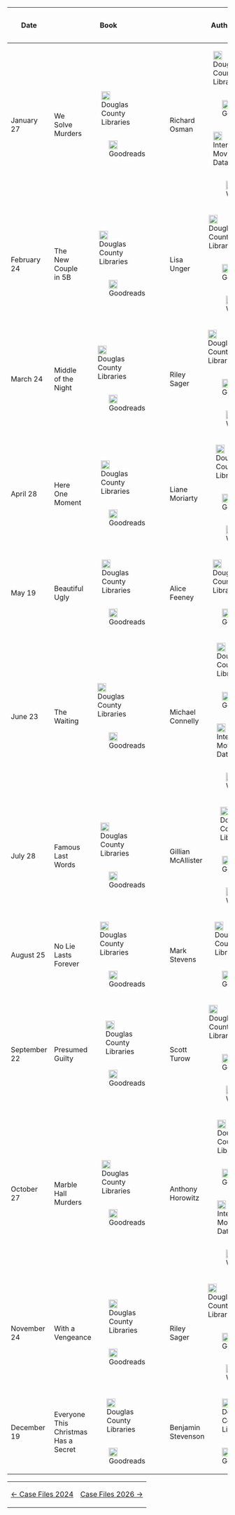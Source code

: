 {| class="wikitable sortable"
! Date
! Book
! Author
! Series
! Meeting Notes
|-
| January 27
| <div style="display: table; width:100%;"><div style="display: table-row;"><div style="display: table-cell; vertical-align: middle;">We Solve Murders</div><div style="display: table-cell; float: right;"><div style="display: flex; flex-wrap: wrap; justify-content: flex-end;"><div style="display: table-cell;">[[Image:DouglasCountyLibraries.png|20px|link=https://dcl.bibliocommons.com/item/show/S114C1785713|Douglas County Libraries]]</div><div style="display: table-cell;">[[Image:Goodreads.png|20px|link=https://www.goodreads.com/book/show/203956647-we-solve-murders|Goodreads]]</div></div></div></div></div>
| data-sort-value="Osman, Richard"| <div style="display: table; width:100%;"><div style="display: table-row;"><div style="display: table-cell; vertical-align: middle;">Richard Osman</div><div style="display: table-cell; float: right;"><div style="display: flex; flex-wrap: wrap; justify-content: flex-end;"><div style="display: table-cell;">[[Image:DouglasCountyLibraries_2.png|20px|link=https://dcl.bibliocommons.com/v2/search?searchType=smart&query=Richard+Osman|Douglas County Libraries]]</div><div style="display: table-cell;">[[Image:Goodreads.png|20px|link=https://www.goodreads.com/author/show/6173710.Richard_Osman|Goodreads]]</div><div style="display: table-cell;">[[Image:IMDb.png|20px|link=https://www.imdb.com/name/nm0652066|Internet Movie Database]]</div><div style="display: table-cell;">[[Image:Wikipedia.png|20px|link=https://en.wikipedia.org/wiki/Richard_Osman|Wikipedia]]</div></div></div></div></div>
| <div style="display: table; width:100%;"><div style="display: table-row;"><div style="display: table-cell; vertical-align: middle;">We Solve Murders #1</div><div style="display: table-cell; float: right;"><div style="display: flex; flex-wrap: wrap; justify-content: flex-end;"><div style="display: table-cell;">[[Image:DouglasCountyLibraries_2.png|20px|link=https://dcl.bibliocommons.com/v2/search?searchType=smart&query=We+Solve+Murders|Douglas County Libraries]]</div><div style="display: table-cell;">[[Image:Goodreads.png|20px|link=https://www.goodreads.com/series/400755-we-solve-murders|Goodreads]]</div></div></div></div></div>
| [[2025.01.27 Meeting Notes]]
|-
| February 24
| data-sort-value="New Couple in 5B"|  <div style="display: table; width:100%;"><div style="display: table-row;"><div style="display: table-cell; vertical-align: middle;">The New Couple in 5B</div><div style="display: table-cell; float: right;"><div style="display: flex; flex-wrap: wrap; justify-content: flex-end;"><div style="display: table-cell;">[[Image:DouglasCountyLibraries.png|20px|link=https://dcl.bibliocommons.com/item/show/S114C1778503|Douglas County Libraries]]</div><div style="display: table-cell;">[[Image:Goodreads.png|20px|link=https://www.goodreads.com/book/show/128007059-the-new-couple-in-5b|Goodreads]]</div></div></div></div></div>
| data-sort-value="Unger, Lisa"| <div style="display: table; width:100%;"><div style="display: table-row;"><div style="display: table-cell; vertical-align: middle;">Lisa Unger</div><div style="display: table-cell; float: right;"><div style="display: flex; flex-wrap: wrap; justify-content: flex-end;"><div style="display: table-cell;">[[Image:DouglasCountyLibraries_2.png|20px|link=https://dcl.bibliocommons.com/v2/search?searchType=smart&query=Lisa+Unger|Douglas County Libraries]]</div><div style="display: table-cell;">[[Image:Goodreads.png|20px|link=https://www.goodreads.com/author/show/18445.Lisa_Unger|Goodreads]]</div><div style="display: table-cell;">[[Image:Wikipedia.png|20px|link=https://en.wikipedia.org/wiki/Lisa_Unger|Wikipedia]]</div></div></div></div></div>
| 
| [[2025.02.24 Meeting Notes]]
|-
| March 24
| <div style="display: table; width:100%;"><div style="display: table-row;"><div style="display: table-cell; vertical-align: middle;">Middle of the Night</div><div style="display: table-cell; float: right;"><div style="display: flex; flex-wrap: wrap; justify-content: flex-end;"><div style="display: table-cell;">[[Image:DouglasCountyLibraries.png|20px|link=https://dcl.bibliocommons.com/item/show/S114C1780730|Douglas County Libraries]]</div><div style="display: table-cell;">[[Image:Goodreads.png|20px|link=https://www.goodreads.com/book/show/199026522-middle-of-the-night|Goodreads]]</div></div></div></div></div>
| data-sort-value="Sager, Riley"| <div style="display: table; width:100%;"><div style="display: table-row;"><div style="display: table-cell; vertical-align: middle;">Riley Sager</div><div style="display: table-cell; float: right;"><div style="display: flex; flex-wrap: wrap; justify-content: flex-end;"><div style="display: table-cell;">[[Image:DouglasCountyLibraries_2.png|20px|link=https://dcl.bibliocommons.com/v2/search?searchType=smart&query=Riley+Sager|Douglas County Libraries]]</div><div style="display: table-cell;">[[Image:Goodreads.png|20px|link=https://www.goodreads.com/author/show/15263414.Riley_Sager|Goodreads]]</div><div style="display: table-cell;">[[Image:Wikipedia.png|20px|link=https://en.wikipedia.org/wiki/Riley_Sager|Wikipedia]]</div></div></div></div></div>
| 
| [[2025.03.24 Meeting Notes]]
|-
| April 28
| <div style="display: table; width:100%;"><div style="display: table-row;"><div style="display: table-cell; vertical-align: middle;">Here One Moment</div><div style="display: table-cell; float: right;"><div style="display: flex; flex-wrap: wrap; justify-content: flex-end;"><div style="display: table-cell;">[[Image:DouglasCountyLibraries.png|20px|link=https://dcl.bibliocommons.com/item/show/S114C1788257|Douglas County Libraries]]</div><div style="display: table-cell;">[[Image:Goodreads.png|20px|link=https://www.goodreads.com/book/show/208516656-here-one-moment|Goodreads]]</div></div></div></div></div>
| data-sort-value="Moriarty, Liane"| <div style="display: table; width:100%;"><div style="display: table-row;"><div style="display: table-cell; vertical-align: middle;">Liane Moriarty</div><div style="display: table-cell; float: right;"><div style="display: flex; flex-wrap: wrap; justify-content: flex-end;"><div style="display: table-cell;">[[Image:DouglasCountyLibraries_2.png|20px|link=https://dcl.bibliocommons.com/v2/search?searchType=smart&query=Liane+Moriarty|Douglas County Libraries]]</div><div style="display: table-cell;">[[Image:Goodreads.png|20px|link=https://www.goodreads.com/author/show/322069.Liane_Moriarty|Goodreads]]</div><div style="display: table-cell;">[[Image:Wikipedia.png|20px|link=https://en.wikipedia.org/wiki/Liane_Moriarty|Wikipedia]]</div></div></div></div></div>
| 
| [[2025.04.28 Meeting Notes]]
|-
| May 19
| <div style="display: table; width:100%;"><div style="display: table-row;"><div style="display: table-cell; vertical-align: middle;">Beautiful Ugly</div><div style="display: table-cell; float: right;"><div style="display: flex; flex-wrap: wrap; justify-content: flex-end;"><div style="display: table-cell;">[[Image:DouglasCountyLibraries.png|20px|link=https://dcl.bibliocommons.com/item/show/S114C1807388|Douglas County Libraries]]</div><div style="display: table-cell;">[[Image:Goodreads.png|20px|link=https://www.goodreads.com/book/show/211004123-beautiful-ugly|Goodreads]]</div></div></div></div></div>
| data-sort-value="Feeney, Alice"| <div style="display: table; width:100%;"><div style="display: table-row;"><div style="display: table-cell; vertical-align: middle;">Alice Feeney</div><div style="display: table-cell; float: right;"><div style="display: flex; flex-wrap: wrap; justify-content: flex-end;"><div style="display: table-cell;">[[Image:DouglasCountyLibraries_2.png|20px|link=https://dcl.bibliocommons.com/v2/search?searchType=smart&query=Alice+Feeney|Douglas County Libraries]]</div><div style="display: table-cell;">[[Image:Goodreads.png|20px|link=https://www.goodreads.com/author/show/15904689.Alice_Feeney|Goodreads]]</div></div></div></div></div>
| 
| [[2025.05.19 Meeting Notes]]
|-
| June 23
| data-sort-value="Waiting"|  <div style="display: table; width:100%;"><div style="display: table-row;"><div style="display: table-cell; vertical-align: middle;">The Waiting</div><div style="display: table-cell; float: right;"><div style="display: flex; flex-wrap: wrap; justify-content: flex-end;"><div style="display: table-cell;">[[Image:DouglasCountyLibraries.png|20px|link=https://dcl.bibliocommons.com/item/show/S114C1790118|Douglas County Libraries]]</div><div style="display: table-cell;">[[Image:Goodreads.png|20px|link=https://www.goodreads.com/book/show/206119050-the-waiting|Goodreads]]</div></div></div></div></div>
| data-sort-value="Connelly, Michael"| <div style="display: table; width:100%;"><div style="display: table-row;"><div style="display: table-cell; vertical-align: middle;">Michael Connelly</div><div style="display: table-cell; float: right;"><div style="display: flex; flex-wrap: wrap; justify-content: flex-end;"><div style="display: table-cell;">[[Image:DouglasCountyLibraries_2.png|20px|link=https://dcl.bibliocommons.com/v2/search?searchType=smart&query=Michael+Connelly|Douglas County Libraries]]</div><div style="display: table-cell;">[[Image:Goodreads.png|20px|link=https://www.goodreads.com/author/show/12470.Michael_Connelly|Goodreads]]</div><div style="display: table-cell;">[[Image:IMDb.png|20px|link=https://www.imdb.com/name/nm0175093|Internet Movie Database]]</div><div style="display: table-cell;">[[Image:Wikipedia.png|20px|link=https://en.wikipedia.org/wiki/Michael_Connelly|Wikipedia]]</div></div></div></div></div>
| 
| [[2025.06.23 Meeting Notes]]
|-
| July 28
| <div style="display: table; width:100%;"><div style="display: table-row;"><div style="display: table-cell; vertical-align: middle;">Famous Last Words</div><div style="display: table-cell; float: right;"><div style="display: flex; flex-wrap: wrap; justify-content: flex-end;"><div style="display: table-cell;">[[Image:DouglasCountyLibraries.png|20px|link=https://dcl.bibliocommons.com/item/show/S114C1796040|Douglas County Libraries]]</div><div style="display: table-cell;">[[Image:Goodreads.png|20px|link=https://www.goodreads.com/book/show/212421066-famous-last-words|Goodreads]]</div></div></div></div></div>
| data-sort-value="McAllister, Gillian"| <div style="display: table; width:100%;"><div style="display: table-row;"><div style="display: table-cell; vertical-align: middle;">Gillian McAllister</div><div style="display: table-cell; float: right;"><div style="display: flex; flex-wrap: wrap; justify-content: flex-end;"><div style="display: table-cell;">[[Image:DouglasCountyLibraries_2.png|20px|link=https://dcl.bibliocommons.com/v2/search?searchType=smart&query=Gillian+McAllister|Douglas County Libraries]]</div><div style="display: table-cell;">[[Image:Goodreads.png|20px|link=https://www.goodreads.com/author/show/15967497.Gillian_McAllister|Goodreads]]</div><div style="display: table-cell;">[[Image:Wikipedia.png|20px|link=https://en.wikipedia.org/wiki/Gillian_McAllister|Wikipedia]]</div></div></div></div></div>
| 
| [[2025.07.28 Meeting Notes]]
|-
| August 25
| <div style="display: table; width:100%;"><div style="display: table-row;"><div style="display: table-cell; vertical-align: middle;">No Lie Lasts Forever</div><div style="display: table-cell; float: right;"><div style="display: flex; flex-wrap: wrap; justify-content: flex-end;"><div style="display: table-cell;">[[Image:DouglasCountyLibraries.png|20px|link=https://dcl.bibliocommons.com/item/show/S114C1811618|Douglas County Libraries]]</div><div style="display: table-cell;">[[Image:Goodreads.png|20px|link=https://www.goodreads.com/book/show/219290163-no-lie-lasts-forever|Goodreads]]</div></div></div></div></div>
| data-sort-value="Stevens, Mark"| <div style="display: table; width:100%;"><div style="display: table-row;"><div style="display: table-cell; vertical-align: middle;">Mark Stevens</div><div style="display: table-cell; float: right;"><div style="display: flex; flex-wrap: wrap; justify-content: flex-end;"><div style="display: table-cell;">[[Image:DouglasCountyLibraries_2.png|20px|link=https://dcl.bibliocommons.com/v2/search?searchType=smart&query=Mark+Stevens|Douglas County Libraries]]</div><div style="display: table-cell;">[[Image:Goodreads.png|20px|link=https://www.goodreads.com/author/show/1746.Mark_Stevens|Goodreads]]</div></div></div></div></div>
| 
| [[2025.08.25 Meeting Notes]]
|-
| September 22
| <div style="display: table; width:100%;"><div style="display: table-row;"><div style="display: table-cell; vertical-align: middle;">Presumed Guilty</div><div style="display: table-cell; float: right;"><div style="display: flex; flex-wrap: wrap; justify-content: flex-end;"><div style="display: table-cell;">[[Image:DouglasCountyLibraries.png|20px|link=https://dcl.bibliocommons.com/item/show/S114C1796055|Douglas County Libraries]]</div><div style="display: table-cell;">[[Image:Goodreads.png|20px|link=https://www.goodreads.com/book/show/213890792-presumed-guilty|Goodreads]]</div></div></div></div></div>
| data-sort-value="Turow, Scott"| <div style="display: table; width:100%;"><div style="display: table-row;"><div style="display: table-cell; vertical-align: middle;">Scott Turow</div><div style="display: table-cell; float: right;"><div style="display: flex; flex-wrap: wrap; justify-content: flex-end;"><div style="display: table-cell;">[[Image:DouglasCountyLibraries_2.png|20px|link=https://dcl.bibliocommons.com/v2/search?searchType=smart&query=Scott+Turow|Douglas County Libraries]]</div><div style="display: table-cell;">[[Image:Goodreads.png|20px|link=https://www.goodreads.com/author/show/2749.Scott_Turow|Goodreads]]</div><div style="display: table-cell;">[[Image:Wikipedia.png|20px|link=https://en.wikipedia.org/wiki/Scott_Turow|Wikipedia]]</div></div></div></div></div>
| <div style="display: table; width:100%;"><div style="display: table-row;"><div style="display: table-cell; vertical-align: middle;">Presumed Innocent #3</div><div style="display: table-cell; float: right;"><div style="display: flex; flex-wrap: wrap; justify-content: flex-end;"><div style="display: table-cell;">[[Image:DouglasCountyLibraries_2.png|20px|link=https://dcl.bibliocommons.com/v2/search?searchType=smart&query=Presumed+Innocent|Douglas County Libraries]]</div><div style="display: table-cell;">[[Image:Goodreads.png|20px|link=https://www.goodreads.com/series/411958-presumed-innocent|Goodreads]]</div></div></div></div></div>
| [[2025.09.22 Meeting Notes]]
|-
| October 27
| <div style="display: table; width:100%;"><div style="display: table-row;"><div style="display: table-cell; vertical-align: middle;">Marble Hall Murders</div><div style="display: table-cell; float: right;"><div style="display: flex; flex-wrap: wrap; justify-content: flex-end;"><div style="display: table-cell;">[[Image:DouglasCountyLibraries.png|20px|link=https://dcl.bibliocommons.com/item/show/S114C1810899|Douglas County Libraries]]</div><div style="display: table-cell;">[[Image:Goodreads.png|20px|link=https://www.goodreads.com/book/show/217432789-marble-hall-murders|Goodreads]]</div></div></div></div></div>
| data-sort-value="Horowitz, Anthony"| <div style="display: table; width:100%;"><div style="display: table-row;"><div style="display: table-cell; vertical-align: middle;">Anthony Horowitz</div><div style="display: table-cell; float: right;"><div style="display: flex; flex-wrap: wrap; justify-content: flex-end;"><div style="display: table-cell;">[[Image:DouglasCountyLibraries_2.png|20px|link=https://dcl.bibliocommons.com/v2/search?searchType=smart&query=Anthony+Horowitz|Douglas County Libraries]]</div><div style="display: table-cell;">[[Image:Goodreads.png|20px|link=https://www.goodreads.com/author/show/32590.Anthony_Horowitz|Goodreads]]</div><div style="display: table-cell;">[[Image:IMDb.png|20px|link=https://www.imdb.com/name/nm0395275|Internet Movie Database]]</div><div style="display: table-cell;">[[Image:Wikipedia.png|20px|link=https://en.wikipedia.org/wiki/Anthony_Horowitz|Wikipedia]]</div></div></div></div></div>
| <div style="display: table; width:100%;"><div style="display: table-row;"><div style="display: table-cell; vertical-align: middle;">Susan Ryeland #3</div><div style="display: table-cell; float: right;"><div style="display: flex; flex-wrap: wrap; justify-content: flex-end;"><div style="display: table-cell;">[[Image:DouglasCountyLibraries_2.png|20px|link=https://dcl.bibliocommons.com/v2/search?searchType=smart&query=Susan+Ryeland|Douglas County Libraries]]</div><div style="display: table-cell;">[[Image:Goodreads.png|20px|link=https://www.goodreads.com/series/278932-susan-ryeland|Goodreads]]</div></div></div></div></div>
| [[2025.10.27 Meeting Notes]]
|-
| November 24
| <div style="display: table; width:100%;"><div style="display: table-row;"><div style="display: table-cell; vertical-align: middle;">With a Vengeance</div><div style="display: table-cell; float: right;"><div style="display: flex; flex-wrap: wrap; justify-content: flex-end;"><div style="display: table-cell;">[[Image:DouglasCountyLibraries.png|20px|link=https://dcl.bibliocommons.com/item/show/S114C1811363|Douglas County Libraries]]</div><div style="display: table-cell;">[[Image:Goodreads.png|20px|link=https://www.goodreads.com/book/show/219603177-with-a-vengeance|Goodreads]]</div></div></div></div></div>
| data-sort-value="Sager, Riley"| <div style="display: table; width:100%;"><div style="display: table-row;"><div style="display: table-cell; vertical-align: middle;">Riley Sager</div><div style="display: table-cell; float: right;"><div style="display: flex; flex-wrap: wrap; justify-content: flex-end;"><div style="display: table-cell;">[[Image:DouglasCountyLibraries_2.png|20px|link=https://dcl.bibliocommons.com/v2/search?searchType=smart&query=Riley+Sager|Douglas County Libraries]]</div><div style="display: table-cell;">[[Image:Goodreads.png|20px|link=https://www.goodreads.com/author/show/15263414.Riley_Sager|Goodreads]]</div><div style="display: table-cell;">[[Image:Wikipedia.png|20px|link=https://en.wikipedia.org/wiki/Riley_Sager|Wikipedia]]</div></div></div></div></div>
| 
| [[2025.11.24 Meeting Notes]]
|-
| December 19
| <div style="display: table; width:100%;"><div style="display: table-row;"><div style="display: table-cell; vertical-align: middle;">Everyone This Christmas Has a Secret</div><div style="display: table-cell; float: right;"><div style="display: flex; flex-wrap: wrap; justify-content: flex-end;"><div style="display: table-cell;">[[Image:DouglasCountyLibraries.png|20px|link=https://dcl.bibliocommons.com/item/show/S114C1794556|Douglas County Libraries]]</div><div style="display: table-cell;">[[Image:Goodreads.png|20px|link=https://www.goodreads.com/book/show/206005312-everyone-this-christmas-has-a-secret|Goodreads]]</div></div></div></div></div>
| data-sort-value="Stevenson, Benjamin"| <div style="display: table; width:100%;"><div style="display: table-row;"><div style="display: table-cell; vertical-align: middle;">Benjamin Stevenson</div><div style="display: table-cell; float: right;"><div style="display: flex; flex-wrap: wrap; justify-content: flex-end;"><div style="display: table-cell;">[[Image:DouglasCountyLibraries_2.png|20px|link=https://dcl.bibliocommons.com/v2/search?searchType=smart&query=Benjamin+Stevenson|Douglas County Libraries]]</div><div style="display: table-cell;">[[Image:Goodreads.png|20px|link=https://www.goodreads.com/author/show/18206333.Benjamin_Stevenson|Goodreads]]</div></div></div></div></div>
| <div style="display: table; width:100%;"><div style="display: table-row;"><div style="display: table-cell; vertical-align: middle;">Ernest Cunningham #3</div><div style="display: table-cell; float: right;"><div style="display: flex; flex-wrap: wrap; justify-content: flex-end;"><div style="display: table-cell;">[[Image:DouglasCountyLibraries_2.png|20px|link=https://dcl.bibliocommons.com/v2/search?searchType=smart&query=Ernest+Cunningham|Douglas County Libraries]]</div><div style="display: table-cell;">[[Image:Goodreads.png|20px|link=https://www.goodreads.com/series/357394-ernest-cunningham|Goodreads]]</div></div></div></div></div>
| [[2025.12.19 Meeting Notes]]
|}

{| style="width: 100%;"
| style="text-align: left;" | [[Case Files 2024 | &larr; Case Files 2024]]
| style="text-align: right;" | [[Case Files 2026 | Case Files 2026 &rarr;]]
|}
